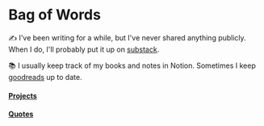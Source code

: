# Bag of Words

✍️ I've been writing for a while, but I've never shared anything publicly. When I do, I'll probably put it up on [substack](https://substack.com/@swkonz).

📚 I usually keep track of my books and notes in Notion. Sometimes I keep [goodreads](https://www.goodreads.com/user/show/181638391-sean-konz) up to date.

#### [Projects](/stuff/projects)

#### [Quotes](/stuff/quotes)
